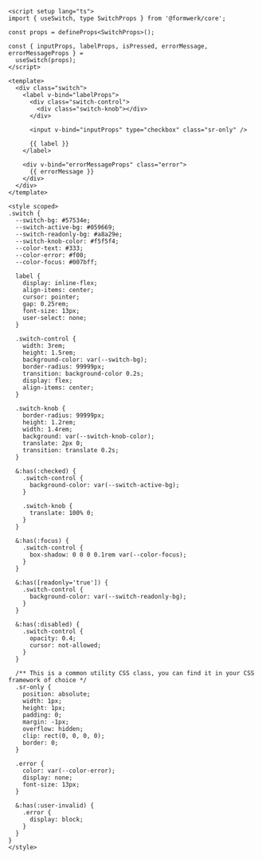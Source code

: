 ```vue collapse={28-118}
<script setup lang="ts">
import { useSwitch, type SwitchProps } from '@formwerk/core';

const props = defineProps<SwitchProps>();

const { inputProps, labelProps, isPressed, errorMessage, errorMessageProps } =
  useSwitch(props);
</script>

<template>
  <div class="switch">
    <label v-bind="labelProps">
      <div class="switch-control">
        <div class="switch-knob"></div>
      </div>

      <input v-bind="inputProps" type="checkbox" class="sr-only" />

      {{ label }}
    </label>

    <div v-bind="errorMessageProps" class="error">
      {{ errorMessage }}
    </div>
  </div>
</template>

<style scoped>
.switch {
  --switch-bg: #57534e;
  --switch-active-bg: #059669;
  --switch-readonly-bg: #a8a29e;
  --switch-knob-color: #f5f5f4;
  --color-text: #333;
  --color-error: #f00;
  --color-focus: #007bff;

  label {
    display: inline-flex;
    align-items: center;
    cursor: pointer;
    gap: 0.25rem;
    font-size: 13px;
    user-select: none;
  }

  .switch-control {
    width: 3rem;
    height: 1.5rem;
    background-color: var(--switch-bg);
    border-radius: 99999px;
    transition: background-color 0.2s;
    display: flex;
    align-items: center;
  }

  .switch-knob {
    border-radius: 99999px;
    height: 1.2rem;
    width: 1.4rem;
    background: var(--switch-knob-color);
    translate: 2px 0;
    transition: translate 0.2s;
  }

  &:has(:checked) {
    .switch-control {
      background-color: var(--switch-active-bg);
    }

    .switch-knob {
      translate: 100% 0;
    }
  }

  &:has(:focus) {
    .switch-control {
      box-shadow: 0 0 0 0.1rem var(--color-focus);
    }
  }

  &:has([readonly='true']) {
    .switch-control {
      background-color: var(--switch-readonly-bg);
    }
  }

  &:has(:disabled) {
    .switch-control {
      opacity: 0.4;
      cursor: not-allowed;
    }
  }

  /** This is a common utility CSS class, you can find it in your CSS framework of choice */
  .sr-only {
    position: absolute;
    width: 1px;
    height: 1px;
    padding: 0;
    margin: -1px;
    overflow: hidden;
    clip: rect(0, 0, 0, 0);
    border: 0;
  }

  .error {
    color: var(--color-error);
    display: none;
    font-size: 13px;
  }

  &:has(:user-invalid) {
    .error {
      display: block;
    }
  }
}
</style>
```
